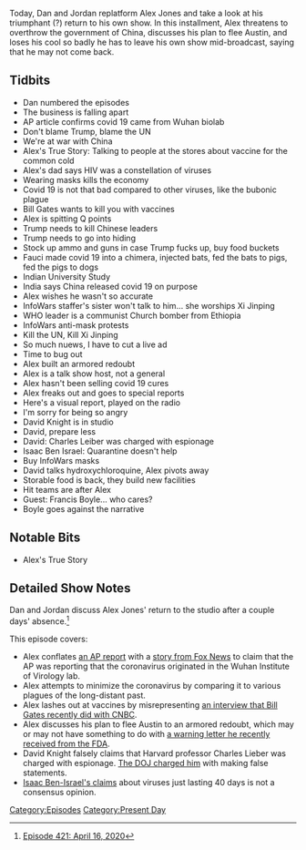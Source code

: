 {{DEFAULTSORT:
    #_EPISODE_0421:April 16, 2020
}}{{Episode
    | title           = April 16, 2020
    | caption         = [https://knowledgefight.libsyn.com/421-april-16-2020 Listen to this episode on Libsyn]
    | episodeNumber   = 421
    | length          = 01:39:30
    | airDate         = April 17, 2020
    | coverageDate    = April 16, 2020
    | episodeType     = [[:Category:Present Day|Present Day]]
    | appearance      = [[Bill Gates]], [[Anthony Fauci]], [[David Knight]], [[Charles Leiber]], [[Isaac Ben Israel]], [[Francis Boyle]]
    | previousEpisode = [[420: The Militia Tech Support Call-In Show]]
    | nextEpisode     = [[422: April 17, 2020]]
}}

{{Stub}}

Today, Dan and Jordan replatform Alex Jones and take a look at his triumphant (?) return to his own show. In this installment, Alex threatens to overthrow the government of China, discusses his plan to flee Austin, and loses his cool so badly he has to leave his own show mid-broadcast, saying that he may not come back.

==Tidbits==

*Dan numbered the episodes
*The business is falling apart
*AP article confirms covid 19 came from Wuhan biolab
*Don't blame Trump, blame the UN
*We're at war with China
*Alex's True Story: Talking to people at the stores about vaccine for the common cold
*Alex's dad says HIV was a constellation of viruses
*Wearing masks kills the economy
*Covid 19 is not that bad compared to other viruses, like the bubonic plague
*Bill Gates wants to kill you with vaccines
*Alex is spitting Q points
*Trump needs to kill Chinese leaders
*Trump needs to go into hiding
*Stock up ammo and guns in case Trump fucks up, buy food buckets
*Fauci made covid 19 into a chimera, injected bats, fed the bats to pigs, fed the pigs to dogs
*Indian University Study
*India says China released covid 19 on purpose
*Alex wishes he wasn't so accurate
*InfoWars staffer's sister won't talk to him... she worships Xi Jinping
*WHO leader is a communist Church bomber from Ethiopia
*InfoWars anti-mask protests
*Kill the UN, Kill Xi Jinping
*So much nuews, I have to cut a live ad
*Time to bug out
*Alex built an armored redoubt
*Alex is a talk show host, not a general
*Alex hasn't been selling covid 19 cures
*Alex freaks out and goes to special reports
*Here's a visual report, played on the radio
*I'm sorry for being so angry
*David Knight is in studio
*David, prepare less
*David: Charles Leiber was charged with espionage
*Isaac Ben Israel: Quarantine doesn't help
*Buy InfoWars masks
*David talks hydroxychloroquine, Alex pivots away
*Storable food is back, they build new facilities
*Hit teams are after Alex
*Guest: Francis Boyle... who cares?
*Boyle goes against the narrative

==Notable Bits==

*Alex's True Story

==Detailed Show Notes==

Dan and Jordan discuss Alex Jones' return to the studio after a couple days' absence.<ref>[https://knowledgefight.com/research/2020/4/16/episode-421-april-16-2020 Episode 421: April 16, 2020]</ref>

This episode covers:

*Alex conflates [https://apnews.com/68a9e1b91de4ffc166acd6012d82c2f9 an AP report] with a [https://www.foxnews.com/politics/coronavirus-wuhan-lab-china-compete-us-sources story from Fox News] to claim that the AP was reporting that the coronavirus originated in the Wuhan Institute of Virology lab.
*Alex attempts to minimize the coronavirus by comparing it to various plagues of the long-distant past.
*Alex lashes out at vaccines by misrepresenting [https://www.cnbc.com/video/2020/04/09/watch-cnbcs-full-interview-with-microsoft-co-founder-bill-gates-on-past-pandemic-warnings.html an interview that Bill Gates recently did with CNBC].
*Alex discusses his plan to flee Austin to an armored redoubt, which may or may not have something to do with [https://www.fda.gov/inspections-compliance-enforcement-and-criminal-investigations/warning-letters/free-speech-systems-llc-dba-infowarscom-605802-04092020 a warning letter he recently received from the FDA].
*David Knight falsely claims that Harvard professor Charles Lieber was charged with espionage. [https://www.justice.gov/opa/pr/harvard-university-professor-and-two-chinese-nationals-charged-three-separate-china-related The DOJ charged him] with making false statements.
*[https://www.timesofisrael.com/top-israeli-prof-claims-simple-stats-show-virus-plays-itself-out-after-70-days/ Isaac Ben-Israel's claims] about viruses just lasting 40 days is not a consensus opinion.

[[Category:Episodes]]
[[Category:Present Day]]
